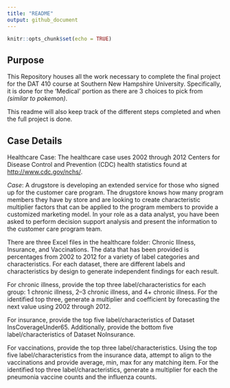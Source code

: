 ```yaml
---
title: "README"
output: github_document
---
```


```r
knitr::opts_chunk$set(echo = TRUE)
```

## Purpose

This Repository houses all the work necessary to complete the final project for the DAT 410 course at Southern New Hampshire University.  Specifically, it is done for the 'Medical' portion as there are 3 choices to pick from _(similar to pokemon)_.

This readme will also keep track of the different steps completed and when the full project is done.

## Case Details

Healthcare Case: The healthcare case uses 2002 through 2012 Centers for Disease Control and
Prevention (CDC) health statistics found at [http://www.cdc.gov/nchs/](http://www.cdc.gov/nchs/).

*Case*: A drugstore is developing an extended service for those who signed up for the customer
care program. The drugstore knows how many program members they have by store and are
looking to create characteristic multiplier factors that can be applied to the program members
to provide a customized marketing model. In your role as a data analyst, you have been asked to
perform decision support analysis and present the information to the customer care program
team.

There are three Excel files in the healthcare folder: Chronic Illness, Insurance, and Vaccinations.
The data that has been provided is percentages from 2002 to 2012 for a variety of label
categories and characteristics. For each dataset, there are different labels and characteristics by
design to generate independent findings for each result.

For chronic illness, provide the top three label/characteristics for each group: 1 chronic illness,
2–3 chronic illness, and 4+ chronic illness. For the identified top three, generate a multiplier and
coefficient by forecasting the next value using 2002 through 2012.

For insurance, provide the top five label/characteristics of Dataset InsCoverageUnder65.
Additionally, provide the bottom five label/characteristics of Dataset NoInsurance.

For vaccinations, provide the top three label/characteristics. Using the top five
label/characteristics from the insurance data, attempt to align to the vaccinations and provide 
average, min, max for any matching item. For the identified top three label/characteristics,
generate a multiplier for each the pneumonia vaccine counts and the influenza counts.
